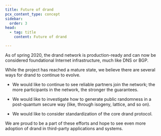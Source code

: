 ```yaml
---
title: Future of drand
pcx_content_type: concept
sidebar:
  order: 3
head:
  - tag: title
    content: Future of drand

---
```


As of spring 2020, the drand network is production-ready and can now be considered foundational Internet infrastructure, much like DNS or BGP.

While the project has reached a mature state, we believe there are several ways for drand to continue to evolve.

* We would like to continue to see reliable partners join the network; the more participants in the network, the stronger the guarantees.

* We would like to investigate how to generate public randomness in a post-quantum secure way (like, through isogeny, lattice, and so on).

* We would like to consider standardization of the core drand protocol.

We are proud to be a part of these efforts and hope to see even more adoption of drand in third-party applications and systems.

